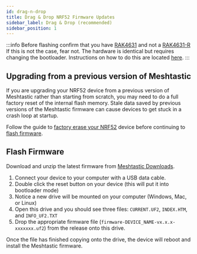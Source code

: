 ```yaml
---
id: drag-n-drop
title: Drag & Drop NRF52 Firmware Updates
sidebar_label: Drag & Drop (recommended)
sidebar_position: 1
---
```



:::info
Before flashing confirm that you have [RAK4631](https://docs.rakwireless.com/Product-Categories/WisBlock/RAK4631/) and not a [RAK4631-R](https://docs.rakwireless.com/Product-Categories/WisBlock/RAK4631-R/) If this is not the case, fear not. The hardware is identical but requires changing the bootloader. Instructions on how to do this are located [here](/docs/getting-started/flashing-firmware/nrf52/#convert-rak4631-r-to-rak4631).
:::

## Upgrading from a previous version of Meshtastic

If you are upgrading your NRF52 device from a previous version of Meshtastic rather than starting from scratch, you may need to do a full factory reset of the internal flash memory. Stale data saved by previous versions of the Meshtastic firmware can cause devices to get stuck in a crash loop at startup.

Follow the guide to [factory erase your NRF52](/docs/guides/nrf52-erase) device before continuing to [flash firmware](#flash-firmware).


## Flash Firmware

Download and unzip the latest firmware from [Meshtastic Downloads](https://meshtastic.org/downloads).

1. Connect your device to your computer with a USB data cable.
2. Double click the reset button on your device (this will put it into bootloader mode) 
3. Notice a new drive will be mounted on your computer (Windows, Mac, or Linux)
4. Open this drive and you should see three files: `CURRENT.UF2`, `INDEX.HTM`, and `INFO_UF2.TXT`
5. Drop the appropriate firmware file (`firmware-DEVICE_NAME-vx.x.x-xxxxxxx.uf2`) from the release onto this drive.

Once the file has finished copying onto the drive, the device will reboot and install the Meshtastic firmware.